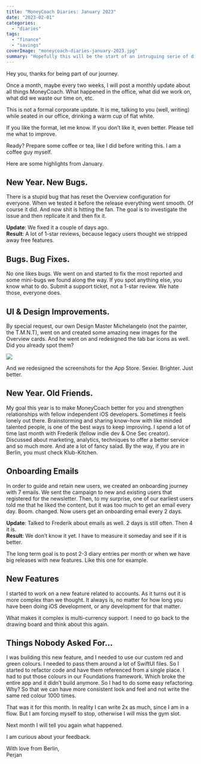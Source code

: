 ```yaml
---
title: "MoneyCoach Diaries: January 2023"
date: "2023-02-01"
categories: 
  - "diaries"
tags: 
  - "finance"
  - "savings"
coverImage: "moneycoach-diaries-january-2023.jpg"
summary: "Hopefully this will be the start of an intruguing serie of diary entries where I take you behind the scenes of making MoneyCoach. Strap in and lets go!"
---
```


Hey you,
thanks for being part of our journey.

Once a month, maybe every two weeks, I will post a monthly update about all things MoneyCoach.
What happened in the office, what did we work on, what did we waste our time on, etc.

This is not a formal corporate update.
It is me, talking to you (well, writing) while seated in our office, drinking a warm cup of flat white.

If you like the format, let me know.
If you don’t like it, even better. Please tell me what to improve.

Ready?
Prepare some coffee or tea, like I did before writing this. I am a coffee guy myself.

Here are some highlights from January.


## New Year. New Bugs.

There is a stupid bug that has reset the Overview configuration for everyone. When we tested it before the release everything went smooth. Of course it did. 
And now shit is hitting the fan.
The goal is to investigate the issue and then replicate it and then fix it.

**Update**: We fixed it a couple of days ago.\
**Result**: A lot of 1-star reviews, because legacy users thought we stripped away free features.


## Bugs. Bug Fixes.

No one likes bugs. 
We went on and started to fix the most reported and some mini-bugs we found along the way.
If you spot anything else, you know what to do. Submit a support ticket, not a 1-star review. We hate those, everyone does.


## UI & Design Improvements.

By special request, our own Design Master Michelangelo (not the painter, the T.M.N.T), went on and created some amazing new images for the Overview cards.
And he went on and redesigned the tab bar icons as well. Did you already spot them?

![](/images/blog-images/moneycoach-tab-bar-icons-redesign.png)

And we redesigned the screenshots for the App Store. Sexier. Brighter. Just better.

## New Year. Old Friends.

My goal this year is to make MoneyCoach better for you and strengthen relationships with fellow independent iOS developers.
Sometimes it feels lonely out there. Brainstorming and sharing know-how with like minded talented people, is one of the best ways to keep improving.
I spend a lot of time last month with Frederik (fellow indie dev & One Sec creator).
Discussed about marketing, analytics, techniques to offer a better service and so much more.
And ate a lot of fancy salad. By the way, if you are in Berlin, you must check Klub-Kitchen.


## Onboarding Emails

In order to guide and retain new users, we created an onboarding journey with 7 emails.
We sent the campaign to new and existing users that registered for the newsletter.
Then, to my surprise, one of our earliest users told me that he liked the content, but it was too much to get an email every day.
Boom. changed. Now users get an onboarding email every 2 days.

**Update**: Talked to Frederik about emails as well. 
2 days is still often. Then 4 it is.\
**Result**: We don’t know it yet. I have to measure it someday and see if it is better.

The long term goal is to post 2-3 diary entries per month or when we have big releases with new features.
Like this one for example.

## New Features

I started to work on a new feature related to accounts.
As it turns out it is more complex than we thought. 
It always is, no matter for how long you have been doing iOS development, or any development for that matter.

What makes it complex is multi-currency support.
I need to go back to the drawing board and think about this again.

## Things Nobody Asked For…

I was building this new feature, and I needed to use our custom red and green colours.
I needed to pass them around a lot of SwiftUI files.
So I started to refactor code and have them referenced from a single place.
I had to put those colours in our Foundations framework.
Which broke the entire app and it didn’t build anymore.
So I had to do some easy refactoring.
Why? So that we can have more consistent look and feel and not write the same red colour 1000 times.

That was it for this month. 
In reality I can write 2x as much, since I am in a flow.
But I am forcing myself to stop, otherwise I will miss the gym slot.

Next month I will tell you again what happened.

I am curious about your feedback.

With love from Berlin,\
Perjan